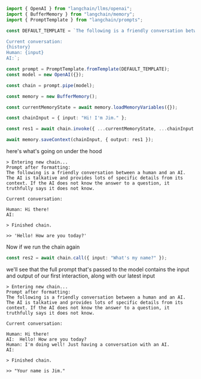 ```typescript
import { OpenAI } from "langchain/llms/openai";
import { BufferMemory } from "langchain/memory";
import { PromptTemplate } from "langchain/prompts";

const DEFAULT_TEMPLATE = `The following is a friendly conversation between a human and an AI. The AI is talkative and provides lots of specific details from its context. If the AI does not know the answer to a question, it truthfully says it does not know.

Current conversation:
{history}
Human: {input}
AI:`;

const prompt = PromptTemplate.fromTemplate(DEFAULT_TEMPLATE);
const model = new OpenAI({});

const chain = prompt.pipe(model);

const memory = new BufferMemory();

const currentMemoryState = await memory.loadMemoryVariables({});

const chainInput = { input: "Hi! I'm Jim." };

const res1 = await chain.invoke({ ...currentMemoryState, ...chainInput });

await memory.saveContext(chainInput, { output: res1 });
```

here's what's going on under the hood

```console
> Entering new chain...
Prompt after formatting:
The following is a friendly conversation between a human and an AI. The AI is talkative and provides lots of specific details from its context. If the AI does not know the answer to a question, it truthfully says it does not know.

Current conversation:

Human: Hi there!
AI:

> Finished chain.

>> 'Hello! How are you today?'
```

Now if we run the chain again

```typescript
const res2 = await chain.call({ input: "What's my name?" });
```

we'll see that the full prompt that's passed to the model contains the input and output of our first interaction, along with our latest input

```console
> Entering new chain...
Prompt after formatting:
The following is a friendly conversation between a human and an AI. The AI is talkative and provides lots of specific details from its context. If the AI does not know the answer to a question, it truthfully says it does not know.

Current conversation:

Human: Hi there!
AI:  Hello! How are you today?
Human: I'm doing well! Just having a conversation with an AI.
AI:

> Finished chain.

>> "Your name is Jim."
```

